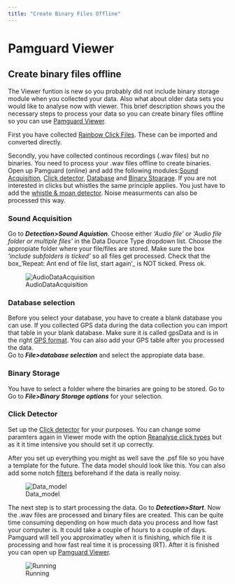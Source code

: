 ```yaml
---
title: "Create Binary Files Offline"
---
```

Pamguard Viewer
===============

Create binary files offline
---------------------------

The Viewer funtion is new so you probably did not include binary storage module when you collected your data. Also what about older data sets you would like to analyse now with viewer. This brief description shows you the necessary steps to process your data so you can create binary files offline so you can use [Pamguard Viewer](../../../overview/PamMasterHelp/docs/viewerMode.html).  
  
First you have collected [Rainbow Click Files](../../../detectors/clickDetectorHelp/docs/offline_ImportingRBC.html). These can be imported and converted directly.  
  
Secondly, you have collected continous recordings (.wav files) but no binaries. You need to process your .wav files offline to create binaries. Open up Pamguard (online) and add the following modules:[Sound Acquisition](../../../sound_processing/AcquisitionHelp/docs/AcquisitionOverview.html), [Click detector](../../../ detectors/clickDetectorHelp/docs/ClickDetector_clickDetector.html), [Database](../../../utilities/generalDatabaseHelp/docs/database_database.html) and [Binary Stoarage](../../../utilities/BinaryStore/docs/binarystore_overview.html). If you are not interested in clicks but whistles the same principle applies. You just have to add the [whistle & moan detector](../../../detectors/whistleMoanHelp/docs/whistleMoan_Overview.html). Noise measurments can also be processed this way.

### Sound Acquisition

Go to **_Detection>Sound Aquistion_**. Choose either _'Audio file'_ or _'Audio file folder or multiple files'_ in the Data Dource Type dropdown list. Choose the appropiate folder where your file/files are stored. Make sure the box _'include subfolders is ticked'_ so all files get processed. Check that the box_'Repeat: Ant end of file list, start again'_ is NOT ticked. Press ok.  
  

![AudioDataAcquisition](images/AudioDataAcquisition.png)

  
  

### Database selection

Before you select your database, you have to create a blank database you can use. If you collected GPS data during the data collection you can import that table in your blank database. Make sure it is called gpsData and is in the right [GPS format](../../../detectors/clickDetectorHelp/docs/offline_AddingGPSData.html). You can also add your GPS table after you processed the data.  
Go to **_File>database selection_** and select the appropiate data base.

### Binary Storage

You have to select a folder where the binaries are going to be stored. Go to Go to **_File>Binary Storage options_** for your selection.

### Click Detector

Set up the [Click detector](../../../detectors/clickDetectorHelp/docs/ClickDetector_clickDetector.html) for your purposes. You can change some paramters again in Viewer mode with the option [Reanalyse click types](../../../detectors/clickDetectorHelp/docs/offline_Reanalyse_click_types.html) but as it it time intensive you should set it up correctly.  
  
After you set up everything you might as well save the .psf file so you have a template for the future. The data model should look like this. You can also add some notch [filters](../../../sound_processing/FiltersHelp/Docs/Filters_filters.html) beforehand if the data is really noisy.  
  

![Data_model](images/Data_model.png)

  
  

The next step is to start processing the data. Go to **_Detection>Start_**. Now the .wav files are processed and binary files are created. This can be quite time consuming depending on how much data you process and how fast your computer is. It could take a couple of hours to a couple of days. Pamguard will tell you approximatley when it is finishing, which file it is processing and how fast real time it is processing (RT). After it is finished you can open up [Pamguard Viewer](../../../overview/PamMasterHelp/docs/viewerMode.html).  
  

![Running](images/Running.png)

